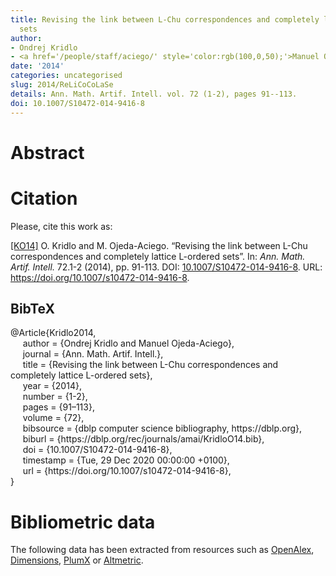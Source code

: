 ```yaml
---
title: Revising the link between L-Chu correspondences and completely lattice L-ordered
  sets
author:
- Ondrej Kridlo
- <a href='/people/staff/aciego/' style='color:rgb(100,0,50);'>Manuel Ojeda-Aciego</a>
date: '2014'
categories: uncategorised
slug: 2014/ReLiCoCoLaSe
details: Ann. Math. Artif. Intell. vol. 72 (1-2), pages 91--113.
doi: 10.1007/S10472-014-9416-8
---
```




# Abstract










# Citation
Please, cite this work as:


<a name=bib-Kridlo2014></a>[[KO14]](#cite-Kridlo2014) O. Kridlo and M. Ojeda-Aciego. “Revising the link between L-Chu correspondences and completely lattice L-ordered sets”. In: _Ann. Math. Artif. Intell._ 72.1-2 (2014), pp. 91-113. DOI: [10.1007/S10472-014-9416-8](https://doi.org/10.1007%2FS10472-014-9416-8). URL: [https://doi.org/10.1007/s10472-014-9416-8](https://doi.org/10.1007/s10472-014-9416-8).

::: {.callout-note appearance="minimal" collapse=true}

## BibTeX

@Article{Kridlo2014,<br>&nbsp;&nbsp;&nbsp;&nbsp;  author = {Ondrej Kridlo and Manuel Ojeda-Aciego},<br>&nbsp;&nbsp;&nbsp;&nbsp;  journal = {Ann. Math. Artif. Intell.},<br>&nbsp;&nbsp;&nbsp;&nbsp;  title = {Revising the link between L-Chu correspondences and completely lattice L-ordered sets},<br>&nbsp;&nbsp;&nbsp;&nbsp;  year = {2014},<br>&nbsp;&nbsp;&nbsp;&nbsp;  number = {1-2},<br>&nbsp;&nbsp;&nbsp;&nbsp;  pages = {91--113},<br>&nbsp;&nbsp;&nbsp;&nbsp;  volume = {72},<br>&nbsp;&nbsp;&nbsp;&nbsp;  bibsource = {dblp computer science bibliography, https://dblp.org},<br>&nbsp;&nbsp;&nbsp;&nbsp;  biburl = {https://dblp.org/rec/journals/amai/KridloO14.bib},<br>&nbsp;&nbsp;&nbsp;&nbsp;  doi = {10.1007/S10472-014-9416-8},<br>&nbsp;&nbsp;&nbsp;&nbsp;  timestamp = {Tue, 29 Dec 2020 00:00:00 +0100},<br>&nbsp;&nbsp;&nbsp;&nbsp;  url = {https://doi.org/10.1007/s10472-014-9416-8},<br>}

:::



# Bibliometric data


The following data has been extracted from resources such as [OpenAlex](https://openalex.org/), [Dimensions](https://app.dimensions.ai/), [PlumX](https://www.elsevier.com/insights/metrics/plumx) or [Altmetric](https://www.altmetric.com/).

<div style="display: flex; justify-content: center; align-items: center; height: 100%;">
<span class="__dimensions_badge_embed__" data-doi="10.1007/S10472-014-9416-8" data-legend="always"></span></div><script async src="https://badge.dimensions.ai/badge.js" charset="utf-8"></script>

<div style="display: flex; justify-content: center; align-items: center; height: 100%;">
<a href="https://plu.mx/plum/a/?doi=10.1007/S10472-014-9416-8" class="plumx-details" data-site="plum" data-hide-when-empty="true">Revising the link between L-Chu correspondences and completely lattice L-ordered sets</a></div>

<div style="display: flex; justify-content: center; align-items: center; height: 100%;">
<script type="text/javascript" src="https://d1bxh8uas1mnw7.cloudfront.net/assets/embed.js"></script><div data-badge-type="medium-donut" class="altmetric-embed" data-badge-details="right" data-doi="10.1007/S10472-014-9416-8"></div></div>


## Cites

The following graph plots the number of cites received by this work from its publication, on a yearly basis.

```r
#| echo: false
#| results: asis
#| warning: false
#| message: false
source(here::here('scripts', 'manage_publications.R'))
df <- readRDS('citation_history.rds')
plot_citation_history(df)
```



## Papers citing this work

The following is a non-exhaustive list of papers that cite this work:


<a name=bib-Antoni_2020></a>[[1]](#cite-Antoni_2020) Ľ. Antoni, D. Bruothová, J. Guniš, et al. “Attribute Exploration in Formal Concept Analysis and Measuring of Pupils’ Computational Thinking”. In: _Towards Digital Intelligence Society_. Springer International Publishing, Dec. 2020, p. 160–180. ISBN: 9783030638726. DOI: [10.1007/978-3-030-63872-6_8](https://doi.org/10.1007%2F978-3-030-63872-6_8). URL: [http://dx.doi.org/10.1007/978-3-030-63872-6_8](http://dx.doi.org/10.1007/978-3-030-63872-6_8).

<a name=bib-Antoni_20171></a>[[2]](#cite-Antoni_20171) L. Antoni, I. P. Cabrera, S. Krajči, et al. “The Chu construction and generalized formal concept analysis”. In: _International Journal of General Systems_ 46.5 (Jul. 2017), p. 458–474. ISSN: 1563-5104. DOI: [10.1080/03081079.2017.1349579](https://doi.org/10.1080%2F03081079.2017.1349579). URL: [http://dx.doi.org/10.1080/03081079.2017.1349579](http://dx.doi.org/10.1080/03081079.2017.1349579).

<a name=bib-Antoni_2016></a>[[3]](#cite-Antoni_2016) L. Antoni, S. Krajči, and O. Krídlo. “Constraint heterogeneous concept lattices and concept lattices with heterogeneous hedges”. In: _Fuzzy Sets and Systems_ 303 (Nov. 2016), p. 21–37. ISSN: 0165-0114. DOI: [10.1016/j.fss.2015.12.007](https://doi.org/10.1016%2Fj.fss.2015.12.007). URL: [http://dx.doi.org/10.1016/j.fss.2015.12.007](http://dx.doi.org/10.1016/j.fss.2015.12.007).

<a name=bib-Antoni_2018></a>[[4]](#cite-Antoni_2018) L. Antoni, S. Krajči, and O. Krídlo. “On Fuzzy Generalizations of Concept Lattices”. In: _Interactions Between Computational Intelligence and Mathematics_. Springer International Publishing, 2018, p. 79–103. ISBN: 9783319746814. DOI: [10.1007/978-3-319-74681-4_6](https://doi.org/10.1007%2F978-3-319-74681-4_6). URL: [http://dx.doi.org/10.1007/978-3-319-74681-4_6](http://dx.doi.org/10.1007/978-3-319-74681-4_6).

<a name=bib-Antoni_20181></a>[[5]](#cite-Antoni_20181) L. Antoni, S. Krajči, and O. Krídlo. “On stability of fuzzy formal concepts over randomized one-sided formal context”. In: _Fuzzy Sets and Systems_ 333 (Feb. 2018), p. 36–53. ISSN: 0165-0114. DOI: [10.1016/j.fss.2017.04.006](https://doi.org/10.1016%2Fj.fss.2017.04.006). URL: [http://dx.doi.org/10.1016/j.fss.2017.04.006](http://dx.doi.org/10.1016/j.fss.2017.04.006).

<a name=bib-Antoni_2017></a>[[6]](#cite-Antoni_2017) L. Antoni, S. Krajči, and O. Krídlo. “Representation of fuzzy subsets by Galois connections”. In: _Fuzzy Sets and Systems_ 326 (Nov. 2017), p. 52–68. ISSN: 0165-0114. DOI: [10.1016/j.fss.2017.05.020](https://doi.org/10.1016%2Fj.fss.2017.05.020). URL: [http://dx.doi.org/10.1016/j.fss.2017.05.020](http://dx.doi.org/10.1016/j.fss.2017.05.020).

<a name=bib-Eklund_2014></a>[[7]](#cite-Eklund_2014) P. Eklund, M. Á. Galán García, J. Kortelainen, et al. “Monadic Formal Concept Analysis”. In: _Rough Sets and Current Trends in Soft Computing_. Springer International Publishing, 2014, p. 201–210. ISBN: 9783319086446. DOI: [10.1007/978-3-319-08644-6_21](https://doi.org/10.1007%2F978-3-319-08644-6_21). URL: [http://dx.doi.org/10.1007/978-3-319-08644-6_21](http://dx.doi.org/10.1007/978-3-319-08644-6_21).

<a name=bib-Kr_dlo_2022></a>[[8]](#cite-Kr_dlo_2022) O. Krídlo, Ľ. Antoni, and S. Krajči. “Selection of appropriate bonds between <mml:math xmlns:mml="http://www.w3.org/1998/Math/MathML" altimg="si295.svg"><mml:mrow><mml:mi mathvariant="script">L</mml:mi></mml:mrow></mml:math>-fuzzy formal contexts for recommendation tasks”. In: _Information Sciences_ 606 (Aug. 2022), p. 21–37. ISSN: 0020-0255. DOI: [10.1016/j.ins.2022.05.047](https://doi.org/10.1016%2Fj.ins.2022.05.047). URL: [http://dx.doi.org/10.1016/j.ins.2022.05.047](http://dx.doi.org/10.1016/j.ins.2022.05.047).

<a name=bib-Kr_dlo_2023></a>[[9]](#cite-Kr_dlo_2023) O. Krídlo, D. López-Rodríguez, L. Antoni, et al. “Connecting concept lattices with bonds induced by external information”. In: _Information Sciences_ 648 (Nov. 2023), p. 119498. ISSN: 0020-0255. DOI: [10.1016/j.ins.2023.119498](https://doi.org/10.1016%2Fj.ins.2023.119498). URL: [http://dx.doi.org/10.1016/j.ins.2023.119498](http://dx.doi.org/10.1016/j.ins.2023.119498).

<a name=bib-Kr_dlo_2019></a>[[10]](#cite-Kr_dlo_2019) O. Krídlo and M. Ojeda-Aciego. “Relating Hilbert-Chu Correspondences and Big Toy Models for Quantum Mechanics”. In: _Computational Intelligence and Mathematics for Tackling Complex Problems_. Springer International Publishing, May. 2019, p. 75–80. ISBN: 9783030160241. DOI: [10.1007/978-3-030-16024-1_10](https://doi.org/10.1007%2F978-3-030-16024-1_10). URL: [http://dx.doi.org/10.1007/978-3-030-16024-1_10](http://dx.doi.org/10.1007/978-3-030-16024-1_10).

<a name=bib-Kr_dlo_20221></a>[[11]](#cite-Kr_dlo_20221) O. Krídlo, M. Ojeda-Aciego, T. Put, et al. “On Some Categories Underlying Knowledge Graphs”. In: _Computational Intelligence and Mathematics for Tackling Complex Problems 2_. Springer International Publishing, 2022, p. 199–205. ISBN: 9783030888176. DOI: [10.1007/978-3-030-88817-6_23](https://doi.org/10.1007%2F978-3-030-88817-6_23). URL: [http://dx.doi.org/10.1007/978-3-030-88817-6_23](http://dx.doi.org/10.1007/978-3-030-88817-6_23).

